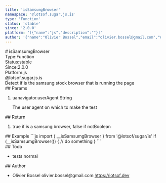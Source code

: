 ```yaml
---
title: 'isSamsumgBrowser'
namespace: '@lotsof.sugar.js.is'
type: 'Function'
status: 'stable'
since: '2.0.0'
platform: '[{"name":"js","description":""}]'
author: '{"name":"Olivier Bossel","email":"olivier.bossel@gmail.com","url":"https://lotsof.dev"}'
---
```

<div class="docmap-mdx">
# isSamsumgBrowser
<div class="_metas">
<div class="_type"><span class="_type-label">Type:</span><span class="_type-value">Function</span></div>
<div class="_status"><span class="_status-label">Status:</span><span class="_status-value -stable">stable</span></div>
<div class="_since"><span class="_since-label">Since:</span><span class="_since-value">2.0.0</span></div>
<div class="_platform"><span class="_platform-label">Platform:</span><span class="_platform-value -js">js</span></div>
</div>
<div class="_namespace">@lotsof.sugar.js.is</div>
<div class="_description">
Detect if is the samsung stock browser that is running the page
</div>
<div class="_params">
## Params
<ol class="_list">
<li class="_item">
<span class="_name">ua</span><span class="_default">navigator&period;userAgent</span> <span class="_type">String</span>
<p class="_description">The user agent on which to make the test</p>
</li>
</ol>
</div>
<div class="_return">
## Return
<ol class="_list">
<li class="_item">
<span class="_description">true if is a samsung browser, false if not</span><span class="_default"></span><span class="_type">Boolean</span>
</li>
</ol>
</div>
<div class="_examples">
## Example
```js
import { __isSamsumgBrowser } from '@lotsof/sugar/is'
if (__isSamsumgBrowser()) {
  // do something
}
```
</div>
<div class="_todo">
## Todo
<ul class="_list">
<li class="_item">
<span class="_description">tests</span>
<span class="_priority -normal">normal</span>
</li>
</ul>
</div>
<div class="_author">
## Author
<ul class="_list">
<li class="_item">
<span class="_name">Olivier Bossel</span>
<span class="_email">olivier.bossel@gmail.com</span>
<a href="https://lotsof.dev" target="_blank" class="_url">https://lotsof.dev</a>
</li>
</ul>
</div>
</div>